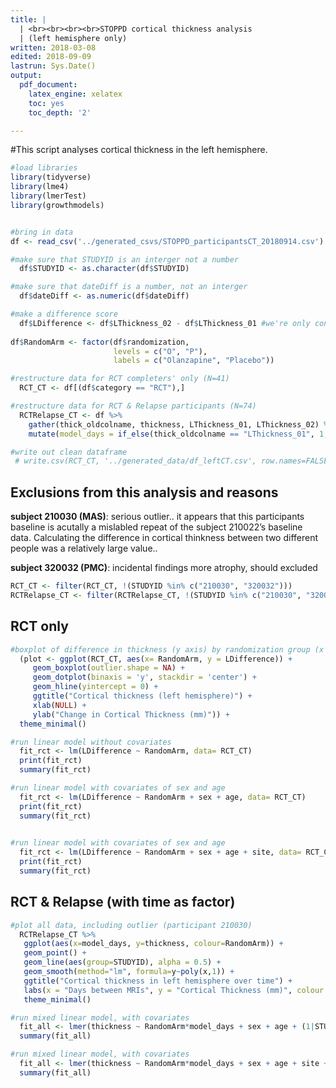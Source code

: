 ```yaml
---
title: |
  | <br><br><br><br>STOPPD cortical thickness analysis
  | (left hemisphere only)
written: 2018-03-08
edited: 2018-09-09
lastrun: Sys.Date()
output: 
  pdf_document:
    latex_engine: xelatex
    toc: yes
    toc_depth: '2'

---
```


#This script analyses cortical thickness in the left hemisphere. 

```r

#load libraries
library(tidyverse)
library(lme4)
library(lmerTest)
library(growthmodels)


#bring in data 
df <- read_csv('../generated_csvs/STOPPD_participantsCT_20180914.csv') #generated by 05_STOPPD_error in prepartion of Jason Lerch meeting


```




```r
#make sure that STUDYID is an interger not a number
  df$STUDYID <- as.character(df$STUDYID)

#make sure that dateDiff is a number, not an interger
  df$dateDiff <- as.numeric(df$dateDiff)

#make a difference score 
  df$LDifference <- df$LThickness_02 - df$LThickness_01 #we're only concerned with left thickness (as per Nick's request)
  
df$RandomArm <- factor(df$randomization, 
                       levels = c("O", "P"),
                       labels = c("Olanzapine", "Placebo"))

#restructure data for RCT completers' only (N=41)
  RCT_CT <- df[(df$category == "RCT"),] 

#restructure data for RCT & Relapse participants (N=74)
  RCTRelapse_CT <- df %>%
    gather(thick_oldcolname, thickness, LThickness_01, LThickness_02) %>%
    mutate(model_days = if_else(thick_oldcolname == "LThickness_01", 1, dateDiff))

#write out clean dataframe
 # write.csv(RCT_CT, '../generated_data/df_leftCT.csv', row.names=FALSE)

```

## Exclusions from this analysis and reasons

**subject 210030 (MAS)**: serious outlier.. it appears that this participants baseline is acutally a mislabled repeat of the subject 210022's baseline data. Calculating the difference in cortical thinkness between two different people was a relatively large value..

**subject 320032 (PMC)**: incidental findings more atrophy, should excluded

```r
RCT_CT <- filter(RCT_CT, !(STUDYID %in% c("210030", "320032")))
RCTRelapse_CT <- filter(RCTRelapse_CT, !(STUDYID %in% c("210030", "320032")))
```


## RCT only

```r

#boxplot of difference in thickness (y axis) by randomization group (x axis)
  (plot <- ggplot(RCT_CT, aes(x= RandomArm, y = LDifference)) + 
     geom_boxplot(outlier.shape = NA) + 
     geom_dotplot(binaxis = 'y', stackdir = 'center') +
     geom_hline(yintercept = 0) +
     ggtitle("Cortical thickness (left hemisphere)") +
     xlab(NULL) +
     ylab("Change in Cortical Thickness (mm)")) +
  theme_minimal()
```

```r
#run linear model without covariates
  fit_rct <- lm(LDifference ~ RandomArm, data= RCT_CT)
  print(fit_rct)
  summary(fit_rct)

#run linear model with covariates of sex and age
  fit_rct <- lm(LDifference ~ RandomArm + sex + age, data= RCT_CT)
  print(fit_rct)
  summary(fit_rct)

  
#run linear model with covariates of sex and age
  fit_rct <- lm(LDifference ~ RandomArm + sex + age + site, data= RCT_CT)
  print(fit_rct)
  summary(fit_rct)
```


## RCT & Relapse (with time as factor)

```r

#plot all data, including outlier (participant 210030)
  RCTRelapse_CT %>%
   ggplot(aes(x=model_days, y=thickness, colour=RandomArm)) + 
   geom_point() + 
   geom_line(aes(group=STUDYID), alpha = 0.5) + 
   geom_smooth(method="lm", formula=y~poly(x,1)) +
   ggtitle("Cortical thickness in left hemisphere over time") +
   labs(x = "Days between MRIs", y = "Cortical Thickness (mm)", colour = NULL) +
   theme_minimal()
```

```r
#run mixed linear model, with covariates
  fit_all <- lmer(thickness ~ RandomArm*model_days + sex + age + (1|STUDYID), data= RCTRelapse_CT)
  summary(fit_all)

```

```r
#run mixed linear model, with covariates
  fit_all <- lmer(thickness ~ RandomArm*model_days + sex + age + site + (1|STUDYID), data= RCTRelapse_CT)
  summary(fit_all)

```